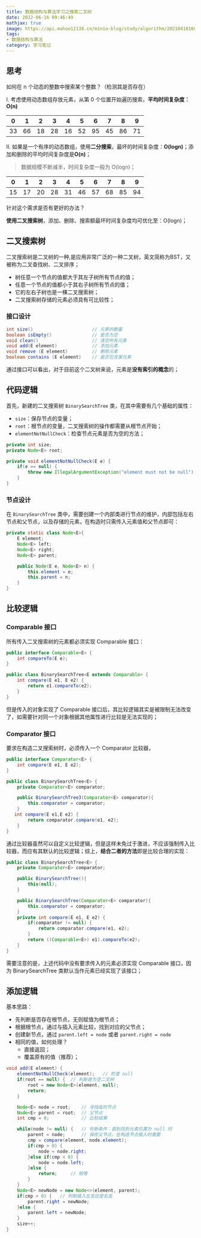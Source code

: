 ```yaml
---
title: 数据结构与算法学习之搜索二叉树
date: 2022-06-16 09:46:49
mathjax: true
image: https://api.mahoo12138.cn/minio-blog/study/algorithm/20210418160102.png
tags: 
- 数据结构与算法
category: 学习笔记
---
```


## 思考

如何在 n 个动态的整数中搜索某个整数？（检测其是否存在）

Ⅰ. 考虑使用动态数组存放元素，从第 0 个位置开始遍历搜索，**平均时间复杂度：O(n)**

| 0    | 1    | 2    | 3    | 4    | 5    | 6    | 7    | 8    | 9    |
| ---- | ---- | ---- | ---- | ---- | ---- | ---- | ---- | ---- | ---- |
| 33   | 66   | 18   | 28   | 16   | 52   | 95   | 45   | 86   | 71   |

Ⅱ. 如果是一个有序的动态数组，使用**二分搜索**，最坏的时间复杂度：**O(logn)**；添加和删除的平均时间复杂度是**O(n)**；

> 数据规模不断减半，时间复杂度一般为 O(logn)；

| 0    | 1    | 2    | 3    | 4    | 5    | 6    | 7    | 8    | 9    |
| ---- | ---- | ---- | ---- | ---- | ---- | ---- | ---- | ---- | ---- |
| 15   | 17   | 20   | 28   | 31   | 46   | 57   | 68   | 85   | 94   |

针对这个需求是否有更好的办法？

**使用二叉搜索树**，添加、删除、搜索额最坏时间复杂度均可优化至：O(logn)；

## 二叉搜索树

二叉搜索树是二叉树的一种,是应用非常广泛的一种二叉树，英文简称为BST，又被称为二叉查找树、二叉排序；

+ 树任意一个节点的值都大于其左子树所有节点的值；
+ 任意一个节点的值都小于其右子树所有节点的值；
+ 它的左右子树也是一棵二叉搜索树；
+ 二叉搜索树存储的元素必须具有可比较性；

### 接口设计

```java
int size()						// 元素的数量
boolean isEmpty()				// 是否为空
void clean() 					// 清空所有元素
void add(E element) 			// 添加元素
void remove (E element) 		// 删除元素
boolean contains (E element)	// 是否包含某元素
```

通过接口可以看出，对于目前这个二叉树来说，元素是**没有索引的概念**的；

## 代码逻辑

首先，新建的二叉搜索树 `BinarySearchTree` 类，在其中需要有几个基础的属性：

+ `size`：保存节点的变量；
+ `root`：根节点的变量，二叉搜索树的操作都需要从根节点开始；
+ `elementNotNullCheck`：检查节点元素是否为空的方法；

```java
private int size;
private Node<E> root;

private void elementNotNullCheck(E e) {
    if(e == null) {
        throw new IllegalArgumentException("element must not be null");
    }
}
```

### 节点设计

在 `BinarySearchTree` 类中，需要创建一个内部类进行节点的维护，内部包括左右节点和父节点，以及存储的元素，在构造时只需传入元素值和父节点即可：

```java
private static class Node<E>{
    E element;
    Node<E> left;
    Node<E> right;
    Node<E> parent;

    public Node(E e, Node<E> n) {
        this.element = e;
        this.parent = n;
    }
}
```

## 比较逻辑

### Comparable 接口

所有传入二叉搜索树的元素都必须实现 Comparable 接口：

```java
public interface Comparable<E> {
    int compareTo(E e);
}

public class BinarySearchTree<E extends Comparable> {
    int compare(E e1, E e2) {
        return e1.compareTo(e2);
    }
}
```

但是传入的对象实现了 Comparable  接口后，其比较逻辑其实是被限制无法改变了，如需要针对同一个对象根据其他属性进行比较是无法实现的；

### Comparator 接口

要求在构造二叉搜索树时，必须传入一个 Comparator  比较器，

```java
public interface Comparator<E> {
    int compare(E e1, E e2);
}

public class BinarySearchTree<E> {
    private Comparator<E> comparator;

    public BinarySearchTree3(Comparator<E> comparator){
        this.comparator = comparator;
    }
   int compare(E e1,E e2) {
		return comparator.compare(e1, e2);
	}
}
```

通过比较器虽然可以自定义比较逻辑，但是这样未免过于激进，不应该强制传入比较器，而应有其默认的比较逻辑；综上，**结合二者的方法**即是比较合理的实现：

```java
public class BinarySearchTree<E> {
    private Comparator<E> comparator;

    public BinarySearchTree(){
        this(null);
    }

    public BinarySearchTree(Comparator<E> comparator){
        this.comparator = comparator;
    }
    private int compare(E e1, E e2) {
        if(comparator != null) {
            return comparator.compare(e1, e2);
        }
        return ((Comparable<E>) e1).compareTo(e2);
    }
}
```

需要注意的是，上述代码中没有要求传入的元素必须实现 Comparable 接口，因为 BinarySearchTree 类默认当作元素已经实现了该接口；

## 添加逻辑

基本思路：

+ 先判断是否存在根节点，无则赋值为根节点；
+ 根据根节点，通过与插入元素比较，找到对应的父节点；
+ 创建新节点，通过 `parent.left = node` 或者 `parent.right = node`
+ 相同的值，如何处理？
  + 直接返回；
  + 覆盖原有的值（推荐）；

```java
void add(E element) {
    elementNotNullCheck(element);	// 检查 null
    if(root == null) {	// 判断是为空二叉树
        root = new Node<E>(element, null); 
        return;
    }

    Node<E> node = root;	// 寻找临时节点
    Node<E> parent = root;	// 父节点
    int cmp = 0;			// 比较结果

    while(node != null) {	// 判断条件：直到找到元素位置为 null 时
        parent = node;		// 保存父节点，在构造节点插入时需要
        cmp = compare(element, node.element);
        if(cmp > 0) {
            node = node.right;
        }else if(cmp < 0) {
            node = node.left;
        }else {
            return;		// 相等
        }
    }
    Node<E> newNode = new Node<>(element, parent);
    if(cmp > 0) {	// 判断插入左支还是右支
        parent.right = newNode;
    }else {
        parent.left = newNode;
    }
    size++;
}
```

